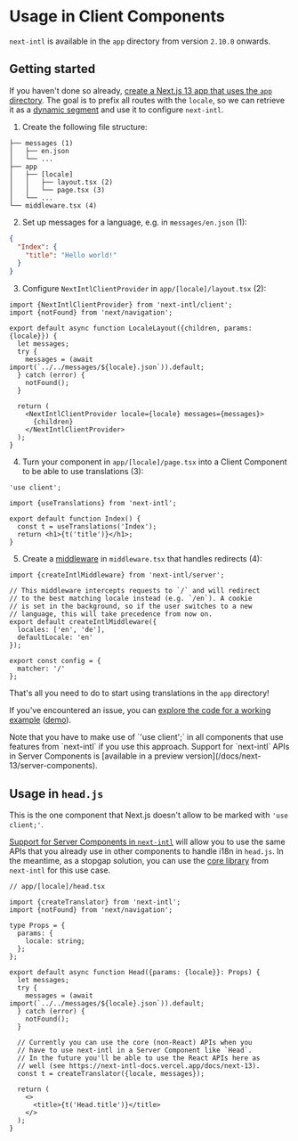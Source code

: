 
# Usage in Client Components

`next-intl` is available in the `app` directory from version `2.10.0` onwards.

## Getting started

If you haven't done so already, [create a Next.js 13 app that uses the `app` directory](https://beta.nextjs.org/docs/installation). The goal is to prefix all routes with the `locale`, so we can retrieve it as a [dynamic segment](https://beta.nextjs.org/docs/routing/defining-routes#dynamic-segments) and use it to configure `next-intl`.

1. Create the following file structure:

```
├── messages (1)
│   ├── en.json
│   └── ...
├── app
│   ├── [locale]
│   │   ├── layout.tsx (2)
│   │   └── page.tsx (3)
│   └── ...
└── middleware.tsx (4)
```

2. Set up messages for a language, e.g. in `messages/en.json` (1):

```json
{
  "Index": {
    "title": "Hello world!"
  }
}
```

3. Configure `NextIntlClientProvider` in `app/[locale]/layout.tsx` (2):

```tsx
import {NextIntlClientProvider} from 'next-intl/client';
import {notFound} from 'next/navigation';

export default async function LocaleLayout({children, params: {locale}}) {
  let messages;
  try {
    messages = (await import(`../../messages/${locale}.json`)).default;
  } catch (error) {
    notFound();
  }

  return (
    <NextIntlClientProvider locale={locale} messages={messages}>
      {children}
    </NextIntlClientProvider>
  );
}
```

4. Turn your component in `app/[locale]/page.tsx` into a Client Component to be able to use translations (3):

```tsx
'use client';

import {useTranslations} from 'next-intl';

export default function Index() {
  const t = useTranslations('Index');
  return <h1>{t('title')}</h1>;
}
```

5. Create a [middleware](https://nextjs.org/docs/advanced-features/middleware) in `middleware.tsx` that handles redirects (4):

```tsx
import {createIntlMiddleware} from 'next-intl/server';

// This middleware intercepts requests to `/` and will redirect
// to the best matching locale instead (e.g. `/en`). A cookie
// is set in the background, so if the user switches to a new
// language, this will take precedence from now on.
export default createIntlMiddleware({
  locales: ['en', 'de'],
  defaultLocale: 'en'
});

export const config = {
  matcher: '/'
};
```

That's all you need to do to start using translations in the `app` directory!

If you've encountered an issue, you can [explore the code for a working example](https://github.com/amannn/next-intl/tree/main/packages/example-next-13) ([demo](https://csb-k2ien9-7ytkomg4x-amann.vercel.app/en)).

<Callout>
  Note that you have to make use of `'use client';` in all components that use
  features from `next-intl` if you use this approach. Support for `next-intl`
  APIs in Server Components is [available in a preview
  version](/docs/next-13/server-components).
</Callout>

## Usage in `head.js`

This is the one component that Next.js doesn't allow to be marked with `'use client;'`.

[Support for Server Components in `next-intl`](/docs/next-13/server-components) will allow you to use the same APIs that you already use in other components to handle i18n in `head.js`. In the meantime, as a stopgap solution, you can use the [core library](/docs/usage/core-library) from `next-intl` for this use case.

```tsx
// app/[locale]/head.tsx

import {createTranslator} from 'next-intl';
import {notFound} from 'next/navigation';

type Props = {
  params: {
    locale: string;
  };
};

export default async function Head({params: {locale}}: Props) {
  let messages;
  try {
    messages = (await import(`../../messages/${locale}.json`)).default;
  } catch (error) {
    notFound();
  }

  // Currently you can use the core (non-React) APIs when you
  // have to use next-intl in a Server Component like `Head`.
  // In the future you'll be able to use the React APIs here as
  // well (see https://next-intl-docs.vercel.app/docs/next-13).
  const t = createTranslator({locale, messages});

  return (
    <>
      <title>{t('Head.title')}</title>
    </>
  );
}
```
